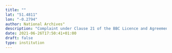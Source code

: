 ```yaml
---
title: ""
lat: "51.4811"
lon: "-0.2794"
author: National Archives"
description: "Complaint under Clause 21 of the BBC Licence and Agreement: Variety Artists Federation claim Billy Smart's New World Circus should pay a supplementary fee to Captain Decker's Sea Lion Act"
date: 2021-06-26T17:50:41+01:00
draft: false
type: institution
---
```

